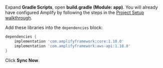 Expand **Gradle Scripts**, open **build.gradle (Module: app)**. You will already have configured Amplify by following the steps in the [Project Setup walkthrough](/lib/project-setup/create-application).

Add these libraries into the `dependencies` block:
```groovy
dependencies {
    implementation 'com.amplifyframework:core:1.18.0'
    implementation 'com.amplifyframework:aws-api:1.18.0'
}
```

Click **Sync Now**.
